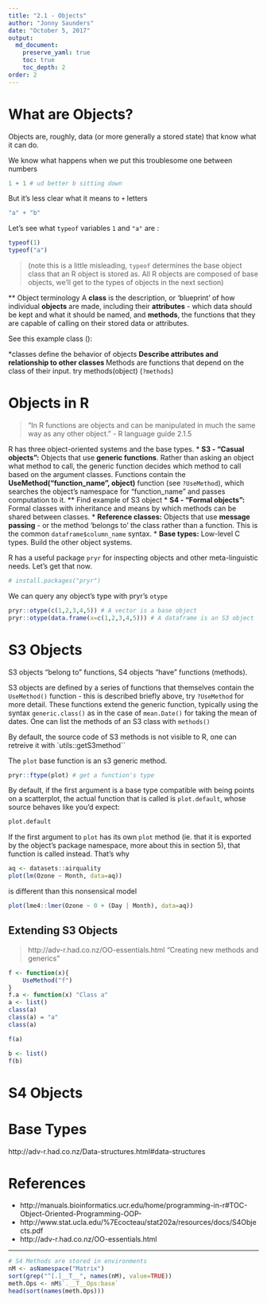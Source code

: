 ```yaml
---
title: "2.1 - Objects"
author: "Jonny Saunders"
date: "October 5, 2017"
output: 
  md_document:
    preserve_yaml: true
    toc: true
    toc_depth: 2
order: 2
---
```


# What are Objects?

Objects are, roughly, data (or more generally a stored state) that know what it can do. 

We know what happens when we put this troublesome one between numbers

```r
1 + 1 # ud better b sitting down
```

But it's less clear what it means to `+` letters

```r
"a" + "b"
```

Let's see what `typeof` variables `1` and `"a"` are  :
```r
typeof(1)
typeof("a")
```
>(note this is a little misleading, `typeof` determines the base object class that an R object is stored as. All R objects are composed of base objects, we'll get to the types of objects in the next section)


** Object terminology
A **class** is the description, or 'blueprint' of how individual **objects** are made, including their **attributes** - which data should be kept and what it should be named, and **methods**, the functions that they are capable of calling on their stored data or attributes. 

See this example class ():




*classes define the behavior of objects
** Describe attributes and relationship to other classes
** Methods are functions that depend on the class of their input. try methods(object) (`?methods`)



# Objects in R
>"In R functions are objects and can be manipulated in much the same way as any other object." - R language guide 2.1.5



R has three object-oriented systems and the base types.
* **S3 - "Casual objects":** Objects that use **generic functions**. Rather than asking an object what method to call, the generic function decides which method to call based on the argument classes. Functions contain the **UseMethod("function_name", object)** function (see `?UseMethod`), which searches the object's namespace for "function_name" and passes computation to it.
** Find example of S3 object
* **S4 - "Formal objects":** Formal classes with inheritance and means by which methods can be shared between classes.
* **Reference classes:** Objects that use **message passing** - or the method 'belongs to' the class rather than a function. This is the common `dataframe$column_name` syntax.
* **Base types:** Low-level C types. Build the other object systems.

R has a useful package `pryr` for inspecting objects and other meta-linguistic needs. Let's get that now.
```r
# install.packages("pryr")
```

We can query any object's type with pryr's `otype`
```r
pryr::otype(c(1,2,3,4,5)) # A vector is a base object
pryr::otype(data.frame(x=c(1,2,3,4,5))) # A dataframe is an S3 object

```




# S3 Objects
S3 objects "belong to" functions, S4 objects "have" functions (methods). 

S3 objects are defined by a series of functions that themselves contain the `UseMethod()` function - this is described briefly above, try `?UseMethod` for more detail. These functions extend the generic function, typically using the syntax `generic.class()` as in the case of `mean.Date()` for taking the mean of dates. One can list the methods of an S3 class with `methods()`

By default, the source code of S3 methods is not visible to R, one can retreive it with `utils::getS3method``

The `plot` base function is an s3 generic method.
```r
pryr::ftype(plot) # get a function's type
```

By default, if the first argument is a base type compatible with being points on a scatterplot, the actual function that is called is `plot.default`, whose source behaves like you'd expect:

```r
plot.default
```

If the first argument to `plot` has its own `plot` method (ie. that it is exported by the object's package namespace, more about this in section 5), that function is called instead. That's why 

```r
aq <- datasets::airquality
plot(lm(Ozone ~ Month, data=aq))
```

is different than this nonsensical model

```r
plot(lme4::lmer(Ozone ~ 0 + (Day | Month), data=aq))
```

## Extending S3 Objects
> http://adv-r.had.co.nz/OO-essentials.html "Creating new methods and generics"

```r
f <- function(x){
    UseMethod("f")
}
f.a <- function(x) "Class a"
a <- list()
class(a)
class(a) = "a"
class(a)

f(a)

b <- list()
f(b)

```



# S4 Objects


# Base Types
http://adv-r.had.co.nz/Data-structures.html#data-structures

# References
* http://manuals.bioinformatics.ucr.edu/home/programming-in-r#TOC-Object-Oriented-Programming-OOP-
* http://www.stat.ucla.edu/%7Ecocteau/stat202a/resources/docs/S4Objects.pdf
* http://adv-r.had.co.nz/OO-essentials.html


-------------------

```r
# S4 Methods are stored in environments 
nM <- asNamespace("Matrix")
sort(grep("^[.]__T__", names(nM), value=TRUE))
meth.Ops <- nM$`.__T__Ops:base`
head(sort(names(meth.Ops)))
```

